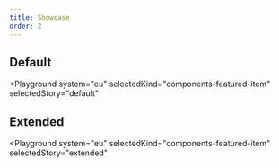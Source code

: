 ```yaml
---
title: Showcase
order: 2
---
```



## Default

<Playground
  system="eu"
  selectedKind="components-featured-item"
  selectedStory="default"
>
  <Html markup={featuredItem} />
</Playground>

## Extended

<Playground
  system="eu"
  selectedKind="components-featured-item"
  selectedStory="extended"
>
  <Html markup={featuredItemExtended} />
</Playground>
